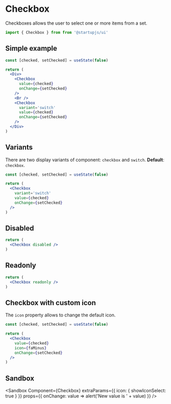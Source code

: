 
# Checkbox

Checkboxes allows the user to select one or more items from a set.

```jsx
import { Checkbox } from from '@startupjs/ui'
```

## Simple example

```jsx example
const [checked, setChecked] = useState(false)

return (
  <Div>
    <Checkbox
      value={checked}
      onChange={setChecked}
    />
    <Br />
    <Checkbox
      variant='switch'
      value={checked}
      onChange={setChecked}
    />
  </Div>
)
```

## Variants

There are two display variants of component: `checkbox` and `switch`. **Default**: `checkbox`.

```jsx example
const [checked, setChecked] = useState(false)

return (
  <Checkbox
    variant='switch'
    value={checked}
    onChange={setChecked}
  />
)
```

## Disabled

```jsx example
return (
  <Checkbox disabled />
)
```

## Readonly

```jsx example
return (
  <Checkbox readonly />
)
```

## Checkbox with custom icon

The `icon` property allows to change the default icon.

```jsx example
const [checked, setChecked] = useState(false)

return (
  <Checkbox
    value={checked}
    icon={faMinus}
    onChange={setChecked}
  />
)
```

## Sandbox

<Sandbox
  Component={Checkbox}
  extraParams={{
    icon: {
      showIconSelect: true
    }
  }}
  props={{
    onChange: value => alert('New value is ' + value)
  }}
/>
